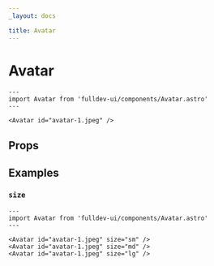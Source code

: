 ```yaml
---
_layout: docs

title: Avatar
---
```


# Avatar


```astro live
---
import Avatar from 'fulldev-ui/components/Avatar.astro'
---

<Avatar id="avatar-1.jpeg" />
```

## Props

<PropsTable />

## Examples

### `size`

```astro live
---
import Avatar from 'fulldev-ui/components/Avatar.astro'
---

<Avatar id="avatar-1.jpeg" size="sm" />
<Avatar id="avatar-1.jpeg" size="md" />
<Avatar id="avatar-1.jpeg" size="lg" />
```
